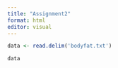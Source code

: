```yaml
---
title: "Assignment2"
format: html
editor: visual
---
```




```r
data <- read.delim('bodyfat.txt')
```

```r
data
```

